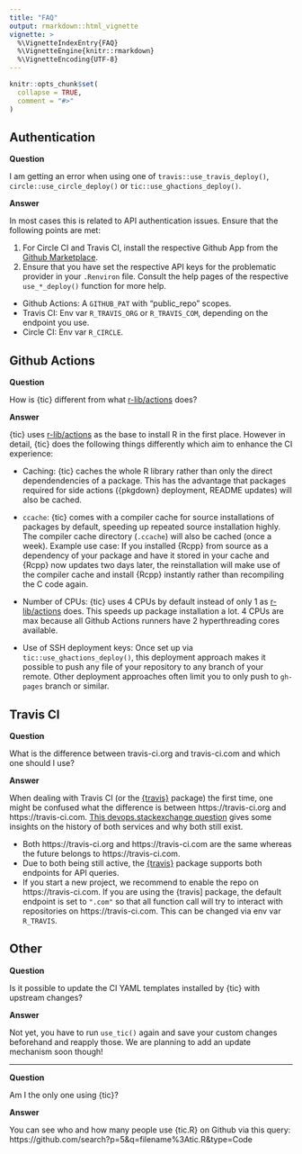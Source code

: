 ```yaml
---
title: "FAQ"
output: rmarkdown::html_vignette
vignette: >
  %\VignetteIndexEntry{FAQ}
  %\VignetteEngine{knitr::rmarkdown}
  %\VignetteEncoding{UTF-8}
---
```


```r
knitr::opts_chunk$set(
  collapse = TRUE,
  comment = "#>"
)
```

## Authentication

**Question**

I am getting an error when using one of `travis::use_travis_deploy()`, `circle::use_circle_deploy()` or `tic::use_ghactions_deploy()`.

**Answer**

In most cases this is related to API authentication issues.
Ensure that the following points are met:

1. For Circle CI and Travis CI, install the respective Github App from the [Github Marketplace](https://github.com/marketplace).
2. Ensure that you have set the respective API keys for the problematic provider in your `.Renviron` file.
  Consult the help pages of the respective `use_*_deploy()` function for more help.
  - Github Actions: A `GITHUB_PAT` with "public_repo" scopes.
  - Travis CI: Env var `R_TRAVIS_ORG` or `R_TRAVIS_COM`, depending on the endpoint you use.
  - Circle CI: Env var `R_CIRCLE`.

## Github Actions

**Question**

How is {tic} different from what [r-lib/actions](https://github.com/r-lib/actions) does?

**Answer**

{tic} uses [r-lib/actions](https://github.com/r-lib/actions) as the base to install R in the first place.
However in detail, {tic} does the following things differently which aim to enhance the CI experience:

- Caching: {tic} caches the whole R library rather than only the direct dependendencies of a package. 
  This has the advantage that packages required for side actions ({pkgdown} deployment, README updates) will also be cached.
  
- `ccache`: {tic} comes with a compiler cache for source installations of packages by default, speeding up repeated source installation highly.
  The compiler cache directory (`.ccache`) will also be cached (once a week).
  Example use case: If you installed {Rcpp} from source as a dependency of your package and have it stored in your cache and {Rcpp} now updates two days later, the reinstallation will make use of the compiler cache and install {Rcpp} instantly rather than recompiling the C code again. 
  
- Number of CPUs: {tic} uses 4 CPUs by default instead of only 1 as [r-lib/actions](https://github.com/r-lib/actions) does.
  This speeds up package installation a lot.
  4 CPUs are max because all Github Actions runners have 2 hyperthreading cores available.
  
- Use of SSH deployment keys: Once set up via `tic::use_ghactions_deploy()`, this deployment approach makes it possible to push any file of your repository to any branch of your remote.
  Other deployment approaches often limit you to only push to `gh-pages` branch or similar.
  
## Travis CI

**Question**

What is the difference between travis-ci.org and travis-ci.com and which one should I use?

**Answer**

When dealing with Travis CI (or the [{travis}](https://github.com/ropenscilabs/travis) package) the first time, one might be confused what the difference is between https://travis-ci.org and https://travis-ci.com.
[This devops.stackexchange question](https://devops.stackexchange.com/questions/1201/whats-the-difference-between-travis-ci-org-and-travis-ci-com) gives some insights on the history of both services and why both still exist.

- Both https://travis-ci.org and https://travis-ci.com are the same whereas the future belongs to https://travis-ci.com.
- Due to both being still active, the [{travis}](https://github.com/ropenscilabs/travis) package supports both endpoints for API queries.
- If you start a new project, we recommend to enable the repo on https://travis-ci.com. 
  If you are using the {travis] package, the default endpoint is set to `".com"` so that all function call will try to interact with repositories on https://travis-ci.com.
  This can be changed via env var `R_TRAVIS`.

## Other

**Question**

Is it possible to update the CI YAML templates installed by {tic} with upstream changes?

**Answer**

Not yet, you have to run `use_tic()` again and save your custom changes beforehand and reapply those.
We are planning to add an update mechanism soon though!

---

**Question**

Am I the only one using {tic}?

**Answer**

You can see who and how many people use {tic.R} on Github via this query: https://github.com/search?p=5&q=filename%3Atic.R&type=Code
